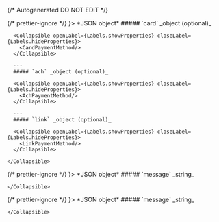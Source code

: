 {/* Autogenerated DO NOT EDIT  */}


<TabbedSection tabLabel='Status Code'>
  {/* prettier-ignore */}
  <Tab title={<StatusCode code={"200"} />}>
    *JSON object*
    <Collapsible openLabel={Labels.showProperties} closeLabel={Labels.hideProperties} defaultOpen={true}>
      ##### `card` _object (optional)_

      <Collapsible openLabel={Labels.showProperties} closeLabel={Labels.hideProperties}>
        <CardPaymentMethod/>
      </Collapsible>
        
      ---
      ##### `ach` _object (optional)_

      <Collapsible openLabel={Labels.showProperties} closeLabel={Labels.hideProperties}>
        <AchPaymentMethod/>
      </Collapsible>
        
      ---
      ##### `link` _object (optional)_

      <Collapsible openLabel={Labels.showProperties} closeLabel={Labels.hideProperties}>
        <LinkPaymentMethod/>
      </Collapsible>
        
    </Collapsible>
  </Tab>
  {/* prettier-ignore */}
  <Tab title={<StatusCode code={"404"} />}>
    *JSON object*
    <Collapsible openLabel={Labels.showProperties} closeLabel={Labels.hideProperties} defaultOpen={true}>
      ##### `message` _string_
          
        
    </Collapsible>
  </Tab>
  {/* prettier-ignore */}
  <Tab title={<StatusCode code={"500"} />}>
    *JSON object*
    <Collapsible openLabel={Labels.showProperties} closeLabel={Labels.hideProperties} defaultOpen={true}>
      ##### `message` _string_
          
        
    </Collapsible>
  </Tab>
</TabbedSection>
